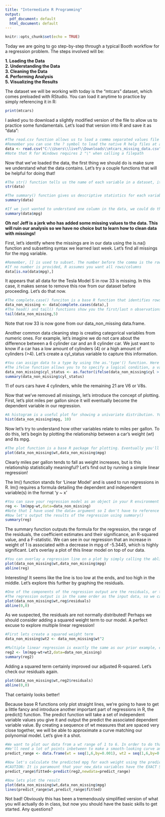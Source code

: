 ```yaml
---
title: "Intermediate R Programming"
output:
  pdf_document: default
  html_document: default
---
```


```r
knitr::opts_chunk$set(echo = TRUE)
```

Today we are going to go step-by-step through a typical Booth workflow for a  regression problem. The steps involved will be:  
  
**1. Loading the Data**  
**2. Understanding the Data**  
**3. Cleaning the Data**  
**4. Performing Analysis**  
**5. Visualizing the Results**  

The dataset we will be working with today is the "mtcars" dataset, which comes preloaded with RStudio. You can load it anytime to practice by simply referencing it in R:
```r
print(mtcars)
```

I asked you to download a slightly modified version of the file to allow us to practice some fundamentals. Let's load that version into R and save it as "data":
```r
#The read.csv function allows us to load a comma separated values file into our R workspace
#Remember you can use the ? symbol to load the native R help files at any time!
data <- read.csv("C:\\Users\\livef\\Downloads\\mtcars_missing_data.csv")
#Note that R for Windows requires 2 "\" when calling a filepath 
```

Now that we've loaded the data, the first thing we should do is make sure we understand what the data contains. Let's try a couple functions that will be helpful for doing that!

```r
#The str() function tells us the name of each variable in a dataset, its type, and previews some of the values
str(data)
```
```r
#The summary() function gives us descriptive statistics for each variable, and crucially the number of missing values!
summary(data)
```
```r
#If we just wanted to understand one column in the data, we could do that as well using the $ operator
summary(data$mpg)
```

**Oh no! Jeff is a jerk who has added some missing values to the data. This will ruin our analysis so we have no choice but to learn how to clean data with missings!**

First, let's identify where the missings are in our data using the is.na() function and subsetting syntax we learned last week. Let's find all missings for the mpg variable.
```r
#Remember, [] is used to subset. The number before the comma is the row, while the number after the comma is the column.
#If no number is provided, R assumes you want all rows/columns
data[is.na(data$mpg),]
```

It appears that all data for the Tesla Model S in row 33 is missing. In this case, it makes sense to remove this row from our dataset before proceeding. Let's do that now.
```r
#The complete.case() funciton is a base R function that identifies rows with no missing data. It will make your life easier
data_non_missing <- data[complete.cases(data),]
#The head() and tail() functions show you the first/last n observations in the data.frame
tail(data_non_missing,5)
```

Note that row 33 is now gone from our data_non_missing data.frame.  
  
Another common data cleaning step is creating categorical variables from numeric ones. For example, let's imagine we do not care about the difference between a 6 cylinder car and an 8 cylinder car. We just want to know if a car has a low amount of cylinders (4) or a high amount of cylinders (>4). Let's create a cyl_status variable to capture this information.
```r
#You can assign data to a type by using the as.'type'() function. Here we set our  variable to type factor (or categorical)
#The ifelse function allows you to to specify a logical condition, a value to return if true, and one to return if false
data_non_missing$cyl_status <- as.factor(ifelse(data_non_missing$cyl > 4, 'high', 'low'))
summary(data_non_missing$cyl_status)
```
11 of ours cars have 4 cylinders, while the remaining 21 are V6 or V8s.  
  
Now that we've removed all missings, let's introduce the concept of plotting. First, let's plot miles per gallon since it will eventually become the dependent variable in our regression.
```r
#A histogram is a useful plot for showing a univariate distribution. You can specify the number of buckets, e.g. 10
hist(data_non_missing$mpg, 10)
```

Now let's try to understand how other variables relate to miles per gallon. To do this, let's begin by plotting the relationship between a car's weight (wt) and its mpg.
```r
#The plot function is a base R package for plotting. Eventually you'll want to use ggplot2 to create the pretty charts we showed last week, but plot is good enough for getting a rough understanding of the data
plot(data_non_missing$wt,data_non_missing$mpg)
```
  
Clearly miles per gallon tends to fall as weight increases, but is this relationship statistically meaningful? Let's find out by running a simple linear regression!  
  
The lm() function stands for 'Linear Model' and is used to run regressions in R. lm() requires a formula detailing the dependent and independent variable(s) in the format 'y ~ x'
```r
#You can save your regression model as an object in your R environment the same as any other variable
reg <- lm(mpg~wt,data=data_non_missing)
#Note that I have used the data= argument so I don't have to reference the dataset each variable comes from
#Now let's output the results of the regression using summary()
summary(reg)
```
The summary function outputs the formula for the regression, the range of the residuals, the coefficient estimates and their significance, an R-squared value, and a F-statistic. We can see in our regression that an increase in weight of 1 is associated with a decrease in mpg of -5.3445, which is highly significant. Let's overlay a plot of this linear model on top of our data.
```r
#You can overlay a regression line on a plot by simply calling the abline() command and adding the regression model as the argument
plot(data_non_missing$wt,data_non_missing$mpg)
abline(reg)
```
  
Interesting! It seems like the line is too low at the ends, and too high in the middle. Let's explore this further by graphing the residuals.
```r
#One of the components of the regression output are the residuals, or the difference between the predicted value and the actual value for given an observation
#The regression output is in the same order as the input data, so we can simply graph our independent variable against our residuals
plot(data_non_missing$wt,reg$residuals)
abline(0,0)
```

As we suspected, the residuals are not normally distributed! Perhaps we should consider adding a squared weight term to our model. A perfect excuse to explore multiple linear regression!
```r
#First lets create a squared weight term
data_non_missing$wt2 <- data_non_missing$wt^2

#Multiple linear regression is exactly the same as our prior example, except that additional variables are referenced in the formula statement with a '+' symbol, e.g. 'y ~ x1 + x2'
reg2 <- lm(mpg~wt+wt2,data=data_non_missing)
summary(reg2)
```

Adding a squared term certainly improved our adjusted R-squared. Let's check our residuals again.
```r
plot(data_non_missing$wt,reg2$residuals)
abline(0,0)
```
That certainly looks better!  
  
Because base R functions only plot straight lines,  we're going to have to get a little fancy and introduce another important part of regressions in R, the predict() function. The predict function will take a set of independent variable values you give it and output the predict the associated dependent variable value. By creating a sequence of wt measures that are spaced very close together, we will be able to approximate a curve matching our polynomial model. Let's give it a shot.

```r
#We want to plot our data from a wt range of 1 to 6. In order to do that let's use the seq() function.
#We'll need a lot of points inbetween to make a smooth-looking curve and a dataframe to store them in
predict_range <- data.frame(wt = seq(1,6,by=0.001), wt2 = seq(1,6,by=0.001)^2)

#Now let's calculate the predicted mpg for each weight using the predict function
#CAUTION: It is paramount that your new_data variables have the EXACT SAME NAME as your regression model, otherwise predict WILL NOT WORK
predict_range$fitted<-predict(reg2,newdata=predict_range)

#Now lets plot the result
plot(data_non_missing$wt,data_non_missing$mpg)
lines(predict_range$wt,predict_range$fitted)
```

Not bad! Obviously this has been a tremendously simplified version of what you will actually do in class, but now you should have the basic skills to get started. Any questions?
